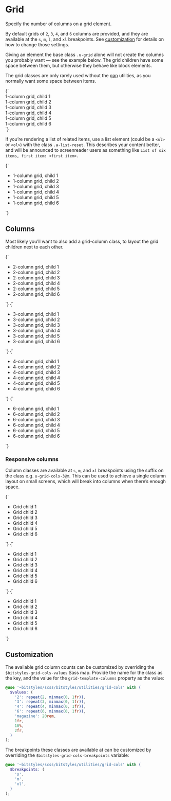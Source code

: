
<Meta title="Utilities/grid-cols" />

# Grid

Specify the number of columns on a grid element.

By default grids of `2`, `3`, `4`, and `6` columns are provided, and they are available at the `s`, `m`, `l`, and `xl` breakpoints. See [customization](#customization) for details on how to change those settings.

Giving an element the base class `.u-grid` alone will not create the columns you probably want — see the example below. The grid children have some space between them, but otherwise they behave like block elements.

The grid classes are only rarely used without the [gap](/docs/utilities-gap--u-gap-m) utilities, as you normally want some space between items.

<Canvas>
  <Story name="u-grid">
    {`
      <div class="u-grid u-gap-m u-padding-m u-bg-gray-10">
        <div class="u-bg-background u-padding-m a-card">1-column grid, child 1</div>
        <div class="u-bg-background u-padding-m a-card">1-column grid, child 2</div>
        <div class="u-bg-background u-padding-m a-card">1-column grid, child 3</div>
        <div class="u-bg-background u-padding-m a-card">1-column grid, child 4</div>
        <div class="u-bg-background u-padding-m a-card">1-column grid, child 5</div>
        <div class="u-bg-background u-padding-m a-card">1-column grid, child 6</div>
      </div>
    `}
  </Story>
</Canvas>

If you’re rendering a list of related items, use a list element (could be a `<ul>` or `<ol>`) with the class `.a-list-reset`. This describes your content better, and will be announced to screenreader users as something like `List of six items, first item: <first item>`.

<Canvas>
  <Story name="u-grid (list)">
    {`
      <ul class="u-grid u-gap-m a-list-reset u-padding-m u-bg-gray-10">
        <li class="u-bg-background u-padding-m a-card">1-column grid, child 1</li>
        <li class="u-bg-background u-padding-m a-card">1-column grid, child 2</li>
        <li class="u-bg-background u-padding-m a-card">1-column grid, child 3</li>
        <li class="u-bg-background u-padding-m a-card">1-column grid, child 4</li>
        <li class="u-bg-background u-padding-m a-card">1-column grid, child 5</li>
        <li class="u-bg-background u-padding-m a-card">1-column grid, child 6</li>
      </ul>
    `}
  </Story>
</Canvas>

## Columns

Most likely you’ll want to also add a grid-column class, to layout the grid children next to each other.

<Canvas isColumn>
  <Story name="u-grid-cols-2">
    {`
      <ul class="u-grid u-gap-m u-grid-cols-2 u-padding-m u-bg-gray-10 a-list-reset">
        <li class="u-bg-background u-padding-m a-card">2-column grid, child 1</li>
        <li class="u-bg-background u-padding-m a-card">2-column grid, child 2</li>
        <li class="u-bg-background u-padding-m a-card">2-column grid, child 3</li>
        <li class="u-bg-background u-padding-m a-card">2-column grid, child 4</li>
        <li class="u-bg-background u-padding-m a-card">2-column grid, child 5</li>
        <li class="u-bg-background u-padding-m a-card">2-column grid, child 6</li>
      </ul>
    `}
  </Story>
  <Story name="u-grid-cols-3">
    {`
      <ul class="u-grid u-gap-m u-grid-cols-3 u-padding-m u-bg-gray-10 a-list-reset">
        <li class="u-bg-background u-padding-m a-card">3-column grid, child 1</li>
        <li class="u-bg-background u-padding-m a-card">3-column grid, child 2</li>
        <li class="u-bg-background u-padding-m a-card">3-column grid, child 3</li>
        <li class="u-bg-background u-padding-m a-card">3-column grid, child 4</li>
        <li class="u-bg-background u-padding-m a-card">3-column grid, child 5</li>
        <li class="u-bg-background u-padding-m a-card">3-column grid, child 6</li>
      </ul>
    `}
  </Story>
  <Story name="u-grid-cols-4">
    {`
      <ul class="u-grid u-gap-m u-grid-cols-4 u-padding-m u-bg-gray-10 a-list-reset">
        <li class="u-bg-background u-padding-m a-card">4-column grid, child 1</li>
        <li class="u-bg-background u-padding-m a-card">4-column grid, child 2</li>
        <li class="u-bg-background u-padding-m a-card">4-column grid, child 3</li>
        <li class="u-bg-background u-padding-m a-card">4-column grid, child 4</li>
        <li class="u-bg-background u-padding-m a-card">4-column grid, child 5</li>
        <li class="u-bg-background u-padding-m a-card">4-column grid, child 6</li>
      </ul>
    `}
  </Story>
  <Story name="u-grid-cols-6">
    {`
      <ul class="u-grid u-gap-m u-grid-cols-6 u-padding-m u-bg-gray-10 a-list-reset">
        <li class="u-bg-background u-padding-m a-card">6-column grid, child 1</li>
        <li class="u-bg-background u-padding-m a-card">6-column grid, child 2</li>
        <li class="u-bg-background u-padding-m a-card">6-column grid, child 3</li>
        <li class="u-bg-background u-padding-m a-card">6-column grid, child 4</li>
        <li class="u-bg-background u-padding-m a-card">6-column grid, child 5</li>
        <li class="u-bg-background u-padding-m a-card">6-column grid, child 6</li>
      </ul>
    `}
  </Story>
</Canvas>

### Responsive columns

Column classes are available at `s`, `m`, and `xl` breakpoints using the suffix on the class e.g. `u-grid-cols-3@m`. This can be used to achieve a single column layout on small screens, which will break into columns when there’s enough space.

<Canvas isColumn>
  <Story name="u-grid-cols-3@s">
    {`
      <ul class="u-grid u-gap-m u-grid-cols-3@s u-padding-m u-bg-gray-10 a-list-reset">
        <li class="u-bg-background u-padding-m a-card">Grid child 1</li>
        <li class="u-bg-background u-padding-m a-card">Grid child 2</li>
        <li class="u-bg-background u-padding-m a-card">Grid child 3</li>
        <li class="u-bg-background u-padding-m a-card">Grid child 4</li>
        <li class="u-bg-background u-padding-m a-card">Grid child 5</li>
        <li class="u-bg-background u-padding-m a-card">Grid child 6</li>
      </ul>
    `}
  </Story>
  <Story name="u-grid-cols-3@m">
    {`
      <ul class="u-grid u-gap-m u-grid-cols-3@m u-padding-m u-bg-gray-10 a-list-reset">
        <li class="u-bg-background u-padding-m a-card">Grid child 1</li>
        <li class="u-bg-background u-padding-m a-card">Grid child 2</li>
        <li class="u-bg-background u-padding-m a-card">Grid child 3</li>
        <li class="u-bg-background u-padding-m a-card">Grid child 4</li>
        <li class="u-bg-background u-padding-m a-card">Grid child 5</li>
        <li class="u-bg-background u-padding-m a-card">Grid child 6</li>
      </ul>
    `}
  </Story>
  <Story name="u-grid-cols-3@xl">
    {`
      <ul class="u-grid u-gap-m u-grid-cols-3@m u-padding-m u-bg-gray-10 a-list-reset">
        <li class="u-bg-background u-padding-m a-card">Grid child 1</li>
        <li class="u-bg-background u-padding-m a-card">Grid child 2</li>
        <li class="u-bg-background u-padding-m a-card">Grid child 3</li>
        <li class="u-bg-background u-padding-m a-card">Grid child 4</li>
        <li class="u-bg-background u-padding-m a-card">Grid child 5</li>
        <li class="u-bg-background u-padding-m a-card">Grid child 6</li>
      </ul>
    `}
  </Story>
</Canvas>

## Customization

The available grid column counts can be customized by overriding the `$bitstyles-grid-cols-values` Sass map. Provide the name for the class as the key, and the value for the `grid-template-columns` property as the value:

```scss
@use '~bitstyles/scss/bitstyles/utilities/grid-cols' with (
  $values: (
    '2': repeat(2, minmax(0, 1fr)),
    '3': repeat(3, minmax(0, 1fr)),
    '4': repeat(4, minmax(0, 1fr)),
    '6': repeat(6, minmax(0, 1fr)),
    'magazine': 20rem,
    1fr,
    10%,
    2fr,
  )
);
```

The breakpoints these classes are available at can be customized by overriding the `$bitstyles-grid-cols-breakpoints` variable:

```scss
@use '~bitstyles/scss/bitstyles/utilities/grid-cols' with (
  $breakpoints: (
    's',
    'm',
    'xl',
  )
);
```
